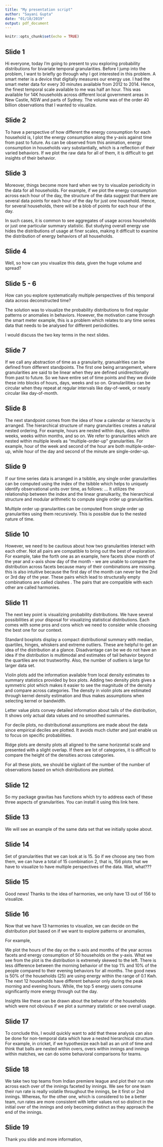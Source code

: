 ```yaml
---
title: "My presentation script"
author: "Sayani Gupta"
date: "01/10/2019"
output: pdf_document
---
```


```r
knitr::opts_chunk$set(echo = TRUE)
```

## Slide 1

Hi everyone, today I'm going to present to you exploring probability distributions for bivariate temporal granularities. Before I jump into the problem, I want to briefly go through why I got interested in this problem.
A smart meter is a device that digitally measures our energy use. I had the smart meter data for every 30 minutes available from  2012 to 2014. Hence, the finest temporal scale available to me was half an hour. This was available for 14K households across different local government areas in New Castle, NSW and parts of Sydney. The volume was of the order 40 billion observations that I wanted to visualize. 

## Slide 2

To have a perspective of how different the energy consumption for each household is, I plot the energy consumption along the y-axis against time from past to future. As can be observed from this animation, energy consumption in households vary substantially, which is a reflection of their varied behaviors. If we plot the raw data for all of them, it is difficult to get insights of their behavior.

## Slide 3

Moreover, things become more hard when we try to visualize periodicity in the data for all households. For example, if we plot the energy consumption across each hour of the day, the structure of the data suggest that there are several data points for each hour of the day for just one household. Hence, for several households, there will be a blob of points for each hour of the day. 

In such cases, it is common to see aggregates of usage across households or just one particular summary statistic. But studying overall energy use hides the distributions of usage at finer scales, making it difficult to examine the distribution of energy behaviors of all households.


## Slide 4

Well, so how can you visualize this data, given the huge volume and spread?


## Slide 5 - 6

How can you explore systematically multiple perspectives of this temporal data across deconstructed time?

The solution was to visualize the probability distributions to find regular patterns or anomalies in behaviors. However, the motivation came through the smart meter example, this is a problem which relates to any time series data that needs to be analysed for different periodicities.

I would discuss the two key terms in the next slides.

## Slide 7

If we call any abstraction of time as a granularity, granualrities can be defined from different standpoints. The first one being arrangement, where granularities are said to be linear when they are defined unidirectionally from past to future. So we have entire set of time points and they we divide these into blocks of hours, days, weeks and so on. Granularilities can be circular when they repeat at regular intervals like day-of-week, or nearly circular like day-of-month.

## Slide 8

The next standpoint comes from the idea of how a calendar or hierarchy is arranged. The hierarchical structure of many granularities creates a natural nested ordering. For example, hours are nested within days, days within weeks, weeks within months, and so on.  We refer to granularities which are nested within multiple levels as "multiple-order-up" granularities. For example, hour of the week and second of the hour are both multiple-order-up, while hour of the day and second of the minute are single-order-up. 

## Slide 9


If our time series data is arranged in a tsibble, any single order granularities can be computed using the index of the tsibble which helps to uniquely identify observational units over time, as follows: ...
It utilizes the relationship between the index and the linear granulkarity, the hierarchical structure and modular arithmetic to compute single order up granularities. 

Multiple order up granularities can be computed from single order up granularities using them recursively. This is possible due to the nested nature of time.


## Slide 10


However, we need to be cautious about how two granularities interact with each other. Not all pairs are compatible to bring out the best of exploration. For example, take the forth one as an example,  here facets show month of the year and x-axis show day of the month - we are unable to compare the distribution across facets because many of their combinations are missing. this is also intuitive because the first day of the month can never be the 2nd or 3rd day of the year. These pairs which lead to structurally empty combinations are called clashes
.
The pairs that are compatible with each other  are called harmonies.


## Slide 11

The next key point is visualizing probability distributions. We have several possibilities at your disposal for visualizing statistical distributions. Each comes with some pros and cons which we need to consider while choosing the best one for our context.

Standard boxplots display a compact distributional summary with median, quartiles, hinges, whiskers and extreme outliers. These are helpful to get an idea of the distribution at a glance. Disadvantage can be we do not have an idea if the distribution is multimodal and estimates of tail behavior beyond the quartiles are not trustworthy.
Also, the number of outliers is large for larger data set. 

Violin plots add the information available from local density estimates to summary statistics provided by box plots. Adding two density plots gives a symmetric plot which makes it easier to see the magnitude of the density and compare across categories. The density in violin plots are estimated through kernel density estimation and thus makes assumptions when selecting kernel or bandwidth. 

Letter value plots convey detailed information about tails of the distribution,  It shows only actual data values and no smoothed summaries.

For decile plots,  no distributional assumptions are made about the data since empirical deciles are plotted. It avoids much clutter and just enable us to focus on specific probabilities.

Ridge plots are density plots all aligned to the same horizontal scale and presented with a slight overlap. If there are lot of categories, it is difficult to compare the height of the densities across categories.


For all these plots, we should be vigilant of the number of the number of observations based on which distributions are plotted.



## Slide 12


So my package gravitas has functions which try to address each of these three aspects of granularities. You can install it using this link here.

## Slide 13

We will see an example of the same data set that we initially spoke about.

## Slide 14

Set of granularities that we can look at is 15. So if we choose any two from them, we can have a total of 15 combination 2, that is, 156 plots that we have to visualize to have multiple perspectives of the data.
Wait, what???

## Slide 15

Good news! Thanks to the idea of harmonies, we only have 13 out of 156 to visualize. 

## Slide 16

Now that we have 13 harmonies to visualize, we can decide on the distribution plot based on if we want to explore patterns or anomalies,

For example, 

We plot the hours of the day on the x-axis and months of the year across facets and energy consumption of 50 households on the y-axis. What we see from the plot is the distribution is extremely skewed to the left. There is less difference between the morning behavior of the top 1% and 10% of the people compared to their evening behaviors for all months. The good news is 50% of the households (25) are using energy within the range of 0.1 Kwh. The next 12 households have different behavior only during the peak morning and evening hours. While, the top 5 energy users consume significantly more energy through out the day. 

Insights like these can be drawn about the behavior of the households which were not obvious if we plot a summary statistic or see overall usage. 

## Slide 17

To conclude this, I would quickly want to add that these analysis can also be done for non-temporal data which have a nested hierarchical structure. For example, in cricket, if we hypothesize each ball as an unit of time and think that balls are nested within overs, overs within innings and innings within matches, we can do some behavioral comparisons for teams.

## Slide 18

We take two top teams from Indian premiere league and plot their run rate across each over of the innings faceted by innings. We see for one team their run rate is really volatile throughout the innings, be it first or 2nd innings. Whereas, for the other one, which is considered to be a better team, run rates are more consistent with letter values not so distinct in the initial over of the innings and only becoming distinct as they approach the end of the innings.


## Slide 19

Thank you slide and more information,






 